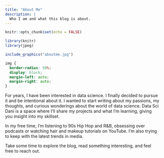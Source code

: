 ```yaml
---
title: "About Me"
description: |
  Who I am and what this blog is about. 
---
```


```r
knitr::opts_chunk$set(echo = FALSE)
```

```r
library(knitr)
library(jpeg)

```

```r
include_graphics("aboutme.jpg")
```
```css
img {
  border-radius: 50%;
  display: block;  
  margin-left: auto;  
  margin-right: auto; 
}

```

For years, I have been interested in data science. I finally decided to pursue it and be intentional about it. I wanted to start writing about my passions, my thoughts, and curious wonderings about the world of data science. Data Sci Dani is a space where I’ll share my projects and what I’m learning, giving you insight into my skillset. 

In my free time, I’m listening to 90s Hip Hop and R&B, obsessing over podcasts or watching hair and makeup tutorials on YouTube. I’m also trying to keep with the latest trends in media.

Take some time to explore the blog, read something interesting, and feel free to reach out.